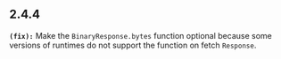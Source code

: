 ## 2.4.4
**`(fix):`** Make the `BinaryResponse.bytes` function optional because some versions of runtimes do not support the function on fetch `Response`.


